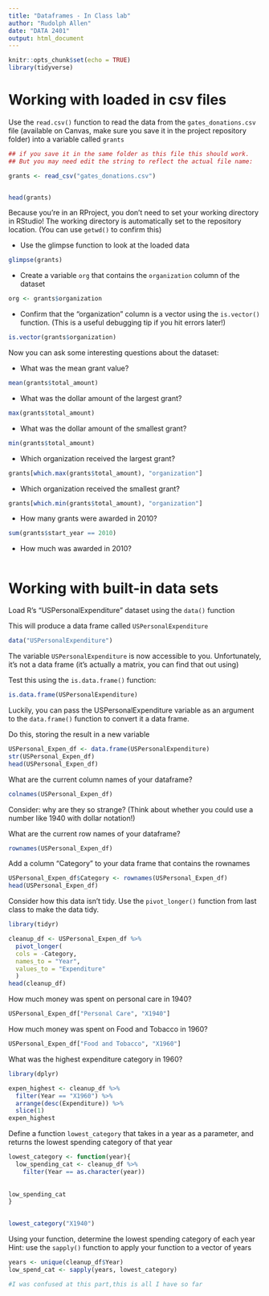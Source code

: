 ```yaml
---
title: "Dataframes - In Class lab"
author: "Rudolph Allen"
date: "DATA 2401"
output: html_document
---
```


```r
knitr::opts_chunk$set(echo = TRUE)
library(tidyverse)
```

# Working with loaded in csv files


Use the `read.csv()` function to read the data from the `gates_donations.csv` file (available on Canvas, make sure you save it in the project repository folder) into a variable called `grants` 

```r
## if you save it in the same folder as this file this should work. 
## But you may need edit the string to reflect the actual file name: 

grants <- read_csv("gates_donations.csv")


head(grants)
```

Because you're in an RProject, you don't need to set your working directory in RStudio! The working directory is automatically set to the repository location. (You can use `getwd()` to confirm this)

- Use the glimpse function to look at the loaded data

```r

glimpse(grants)

```


- Create a variable `org` that contains the `organization` column of the dataset

```r
org <- grants$organization

```


- Confirm that the "organization" column is a vector using the `is.vector()` function. (This is a useful debugging tip if you hit errors later!)

```r
is.vector(grants$organization)

```


Now you can ask some interesting questions about the dataset:

- What was the mean grant value?

```r
mean(grants$total_amount)
```


- What was the dollar amount of the largest grant?

```r
max(grants$total_amount)
```


- What was the dollar amount of the smallest grant?

```r
min(grants$total_amount)
```


- Which organization received the largest grant?

```r
grants[which.max(grants$total_amount), "organization"]

```


- Which organization received the smallest grant?

```r
grants[which.min(grants$total_amount), "organization"]
```

- How many grants were awarded in 2010?

```r
sum(grants$start_year == 2010)
```

- How much was awarded in 2010? 

```r

```


# Working with built-in data sets

Load R's "USPersonalExpenditure" dataset using the `data()` function

This will produce a data frame called `USPersonalExpenditure`
```r
data("USPersonalExpenditure")
```

The variable `USPersonalExpenditure` is now accessible to you. Unfortunately, it's not a data frame (it's actually a matrix, you can find that out using) 

Test this using the `is.data.frame()` function:

```r
is.data.frame(USPersonalExpenditure)
```

Luckily, you can pass the USPersonalExpenditure variable as an argument to the `data.frame()` function to convert it a data frame.

Do this, storing the result in a new variable

```r
USPersonal_Expen_df <- data.frame(USPersonalExpenditure)
str(USPersonal_Expen_df)
head(USPersonal_Expen_df)
```


What are the current column names of your dataframe?
```r
colnames(USPersonal_Expen_df)
```


Consider: why are they so strange? (Think about whether you could use a number like 1940 with dollar notation!)

What are the current row names of your dataframe?
```r
rownames(USPersonal_Expen_df)
```


Add a column "Category" to your data frame that contains the rownames

```r
USPersonal_Expen_df$Category <- rownames(USPersonal_Expen_df)
head(USPersonal_Expen_df)
```

Consider how this data isn't tidy. Use the `pivot_longer()` function from last class to make the data tidy. 

```r
library(tidyr)

cleanup_df <- USPersonal_Expen_df %>%
  pivot_longer(
  cols = -Category,
  names_to = "Year",
  values_to = "Expenditure"
  )
head(cleanup_df)
```


How much money was spent on personal care in 1940?
```r
USPersonal_Expen_df["Personal Care", "X1940"]
```


How much money was spent on Food and Tobacco in 1960?
```r
USPersonal_Expen_df["Food and Tobacco", "X1960"]

```


What was the highest expenditure category in 1960?
```r
library(dplyr)

expen_highest <- cleanup_df %>%
  filter(Year == "X1960") %>%
  arrange(desc(Expenditure)) %>%
  slice(1)
expen_highest
```


Define a function `lowest_category` that takes in a year as a parameter, and returns the lowest spending category of that year
```r
lowest_category <- function(year){
  low_spending_cat <- cleanup_df %>%
    filter(Year == as.character(year)) 
    
  
low_spending_cat
}
  
```

```r
lowest_category("X1940")
```


Using your function, determine the lowest spending category of each year
Hint: use the `sapply()` function to apply your function to a vector of years

```r
years <- unique(cleanup_df$Year)
low_spend_cat <- sapply(years, lowest_category)

#I was confused at this part,this is all I have so far

```
